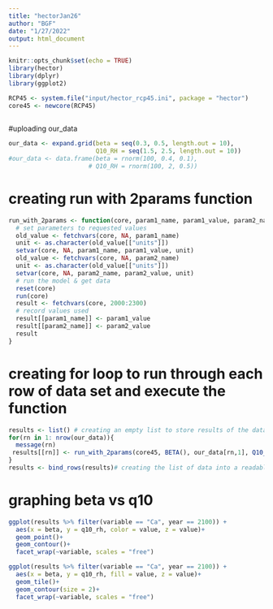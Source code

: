 ```yaml
---
title: "hectorJan26"
author: "BGF"
date: "1/27/2022"
output: html_document
---
```


```r
knitr::opts_chunk$set(echo = TRUE)
library(hector)
library(dplyr)
library(ggplot2)
```


```r
RCP45 <- system.file("input/hector_rcp45.ini", package = "hector")
core45 <- newcore(RCP45)
 

```

#uploading our_data 
```r
our_data <- expand.grid(beta = seq(0.3, 0.5, length.out = 10),
                        Q10_RH = seq(1.5, 2.5, length.out = 10))
#our_data <- data.frame(beta = rnorm(100, 0.4, 0.1), 
                      # Q10_RH = rnorm(100, 2, 0.5))
```

# creating run with 2params function 
```r
run_with_2params <- function(core, param1_name, param1_value, param2_name, param2_value){
  # set parameters to requested values
  old_value <- fetchvars(core, NA, param1_name)
  unit <- as.character(old_value[["units"]])
  setvar(core, NA, param1_name, param1_value, unit)
  old_value <- fetchvars(core, NA, param2_name)
  unit <- as.character(old_value[["units"]])
  setvar(core, NA, param2_name, param2_value, unit)
  # run the model & get data
  reset(core)
  run(core)
  result <- fetchvars(core, 2000:2300)
  # record values used
  result[[param1_name]] <- param1_value
  result[[param2_name]] <- param2_value
  result
}
```

# creating for loop to run through each row of data set and execute the function
```r
results <- list() # creating an empty list to store results of the data after going through for loop
for(rn in 1: nrow(our_data)){
  message(rn)
 results[[rn]] <- run_with_2params(core45, BETA(), our_data[rn,1], Q10_RH(), our_data[rn,2] )
}
results <- bind_rows(results)# creating the list of data into a readable data set
```

# graphing beta vs q10 
```r
ggplot(results %>% filter(variable == "Ca", year == 2100)) +
  aes(x = beta, y = q10_rh, color = value, z = value)+
  geom_point()+
  geom_contour()+
  facet_wrap(~variable, scales = "free")

ggplot(results %>% filter(variable == "Ca", year == 2100)) +
  aes(x = beta, y = q10_rh, fill = value, z = value)+
  geom_tile()+
  geom_contour(size = 2)+
  facet_wrap(~variable, scales = "free")
  
```

